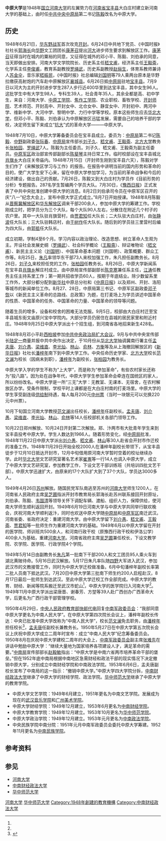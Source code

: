 {{otheruse|subject=1948年8月設立於河南省寶豐縣的大學|other=1980年8月於臺灣省桃園縣由理工學院改制而成的同名大學|中原大學}}
'''中原大学'''是1948年[[国立河南大学|国立河南大学]]的左翼势力在[[河南省|河南省]][[宝丰县|宝丰县]]大白庄村建立新河南大学的基础上，由时任[[中共中央中原局|中共中央中原局]]第二书记[[陈毅|陈毅]]改名为中原大学。

==历史==
1948年6月21日，[[华东野战军|华东野战军]]首次攻克[[开封|开封]]。6月24日中共地下党员、《中国时报》社社长[[郭海长|郭海长]]向[[华野|华野]]文工团团长[[康茅召|康茅召]]提出[[河大|河大]]进步师生要求到解放区工作。[[康茅召|康茅召]]征得当时在城内的粟裕的同意，又征得在城外的邓小平、陈毅、刘伯承的同意，当天即做出安排。河南大学文学院院长、历史系主任[[嵇文甫|嵇文甫]]，经济系主任[[王毅斋|王毅斋]]，化学系主任[[李俊甫|李俊甫]]，教育系副教授[[罗绳武|罗绳武]]，历史系副教授[[赵俪生|赵俪生]]，体育系教师兼诗人[[苏金伞|苏金伞]]，音乐家[[嵇振民|嵇振民]]，《中国时报》社总编辑[[刘国明|刘国明]]等79人乘两台原本是华野拉缴获高射炮的汽车赴中原解放区[[襄城县|襄城县]]。6月26日抵[[中原局|中原局]]驻地[[宝丰县|宝丰县]]。7月9日以河大为主的开封进步学生287人步行近400华里到达宝丰县，其中女生96人。这批学生中有大学生98人，专科生39人，社会青年35人，其余全都是高、初中学生，来自：河南大学、[[中原工学院|中原工学院]]、[[焦作工学院|焦作工学院]]、农业职校、畜牧学校、[[开封师院|开封师院]]、艺术师范、开封高中、开封女中、北仓女中、静宜女中、开封初中、两河中学、维新中学、大河中学、黎明中学、力行中学等学校。原本这些师生应去[[华北大学|华北大学]]，但邓小平、陈毅、刘伯承认为中原解放区迅猛发展，需要自己的培养干部的学校，决定师生留下来成立“[[抗大|抗大]]”式的革命大学———中原大学。

1948年7月10日，中原大学筹备委员会在宝丰县成立。委员为：[[中原局|中原局]]第二书记[[陈毅|陈毅]]、[[中野|中野]]副政委[[张际春|张际春]]、[[中原局|中原局]]宣传部长[[刘子久|刘子久]]、[[嵇文甫|嵇文甫]]、[[王毅斋|王毅斋]]、[[北方大学|北方大学]]教务长[[张柏园|张柏园]]、[[罗绳武|罗绳武]]7人。陈毅为主任委员。刘子久、嵇文甫、王毅斋为副主任委员。[[中原军区|中原军区]]政治部宣传部副部长[[陈斐琴|陈斐琴]]主持日常工作。临时校部设在宝丰县城北[[肖旗乡|肖旗乡]]大白庄关帝庙内。1948年7月15日（开封师生刚到宝丰县六天），陈毅对学生们作了《来解放区学习与工作》的报告。在报告中讲明当前的国内形势和革命的目的，使广大学生安下心来，留在中原大学参加学习，为当前的革命战争和今后的经济建设，做出自己的贡献。7月26日，陈毅又到大白庄村为学员作《目前形势的分析》专题报告。287名学生暂编两个学员大队。7月30日，《[[豫西日报|豫西日报]]》正式发表了中共中央批准创建中原大学的消息。8月2日刘伯承司令员在中原军区召开的庆“八一”纪念大会上，宣布中原大学正式成立。”8月7日开始授课。1948年8月陈毅从[[晋察冀解放区|晋察冀解放区]]和[[华东解放区|华东解放区]]调来干部200余人，参加中原大学的筹建工作。学校刚成立时，把学员分为三个大队，每个大队90人左右，分散住在附近几个村子的农户里。其中一大队驻肖旗营村，由[[贾君知|贾君知]]任大队长；二大队驻大白庄村，由[[张静波|张静波]]任大队长；三大队驻韩店村，由[[于树作|于树作]]任大队长。随后到的学员驻三里营村后编为四大队，由[[郭抵|郭抵]]任大队长。

成立初期，学制4至6个月。学习内容以政治理论、改造思想、树立革命人生观为主。开设社会发展史纲（[[罗绳武|罗绳武]]）、社会科学概论（[[王毅斋|王毅斋]]）、辩证唯物论（[[嵇文甫|嵇文甫]]）、新民主主义论（[[刘国明|刘国明]]）、中国革命基本问题（刘国明）、政策概要、群众工作等。8月25日，[[朱凡|朱凡]]率领华东干部73人来校加强工作，朱凡担任副教务长。8月26日，[[刘子久|刘子久]]来校担任党的工作，[[张柏园|张柏园]]任教务长。8月26日，中原大学新闻系在宝丰县[[肖旗乡|肖旗乡]]解庄村成立。由中原局宣传部副部长[[陈克寒|陈克寒]]兼任系主任，[[江涛|江涛]]任教务主任主持系里工作；第一期共招收学员60人，按期于年底结业。除少数留系里工作外，大部分都分配到[[新华社|新华社]]中原总分社和《[[中原日报|中原日报]]》以及郑州、开封、洛阳等城市的新闻单位工作。8月27、28日，中原局第三书记、中原军区副政委[[邓子恢|邓子恢]]以《新民主主义革命的总路线、总政策》为题，在打麦场上为学员讲述中国革命的性质、中国革命的任务、中国革命的力量、中国革命的领导等问题。

随着生员的增多，设备和校舍的困难无法克服。9月5日，校部由大白庄村迁至宝丰县城东街文庙原兴宝中学院内。大部分学员仍居住在县城的居民家里和附近村庄。1948年9月25日中原大学派出十个招生组，到河南省各地招来新生428名。

1948年8月邓小平赴[[西柏坡|西柏坡]]参加[[中共中央政治局|中共中央政治局扩大会议]]。9月与中共中央宣传部长[[陆定一|陆定一]]商量并报中共中央作出决定，于10月份从[[华北大学|华北大学]]抽调冀南行署主任[[孟夫唐|孟夫唐]]、[[刘介愚|刘介愚]]、[[梁维直|梁维直]]、[[李光灿|李光灿]]、[[林山|林山]]、[[俞林|俞林]]、[[方衡|方衡]]等及从上海撤回解放区的《[[新华日报|新华日报]]》社社长[[潘梓年|潘梓年]]南下到中原大学工作。中央任命历史学家、[[北方大学|北方大学]]校长[[范文澜|范文澜]]为校长（因病未到职），[[潘梓年|潘梓年]]为副校长，[[张柏园|张柏园]]为教务长。

中原大学入学的学生不称为“上大学”，而是称为“参加革命”，有些农村家长还称为“投八路”。因为处在战争年代，中原大学学生参加革命会牵连在国统区的家人，所以纷纷改名。中原大学是一所“三无”大学：无教室、无课本、无宿舍，在农村解放区办学。受条件限制，学校平时上课都是在大白庄村南的打麦场里。中原大学的学生享受副连级[[供给制|供给制]]待遇，每人每月200元[[中州农民银行|中州票]]（当时一块银元可以兑换220元中州票）。

10月下旬国立河南大学教授[[范文澜|范文澜]]出任校长，[[潘梓年|潘梓年]]任副校长。[[孟夫唐|孟夫唐]]、[[刘介愚|刘介愚]]、[[梁维直|梁维直]]、[[李光灿|李光灿]]、[[林山_(民间文艺学家)|林山]]、[[俞林_(作家)|俞林]]等14人任校部机关各部门领导工作。

10月22日郑州解放、10月24日开封第二次解放。郑、汴两市有大批青年学生来到宝丰县投考中原大学。学生人数达到1966人。随着形势变化，经[[中原局|中原局]]批准，1948年11月22日中原大学派出[[刘介愚|刘介愚]]、[[嵇文甫|嵇文甫]]、[[林山|林山]]等30人赴省会开封市作迁校的准备工作。1948年11月29日开始全校2000人在潘梓年副校长带领下，从宝丰县徒步于12月10日抵达开封市，12月中旬借用原河南大学暂时空着的校址继续办学。此时[[华北大学|华北大学]]文艺研究室著名艺术家[[崔嵬|崔嵬]]等一行14人也调入中原大学，成立了中原大学文艺研究室，参加教学工作，下设文艺干部训练班（共培训四批文艺干部）。中原大学迅速扩大，由原来的17个大队扩大到了37个大队，学员达3000多人。

1949年4月26日[[苏州|苏州]]解放。随国民党军队南逃至苏州的[[河南大学|河南大学]]师生1200人，在河南省人民政府主席[[吴芝圃|吴芝圃]]指派开封市教育局长郭海长赴苏州联系接回开封原址，刘伯承、陈毅、[[韦国清|韦国清]]等领导关怀下调配车辆、渡船、组织人力，保障供给，使河南大学师生顺利返回开封。1949年6月19日河南大学与中原大学共同举行联欢晚会，庆祝河南大学顺利返汴，同时也欢送中原大学随[[中原局|中原局]]和[[中原军区|中原军区]]南迁武汉。河南省委、省政府决定：重建河南大学。由中原大学留下[[刘介愚|刘介愚]]、[[嵇文甫|嵇文甫]]、[[王毅斋|王毅斋]]、[[贾君知|贾君知]]等一批师生作为重建河南大学的基础。1949年6月以中原大学留在开封的医学院、师训班共500余人，和河南行政干校（原豫西行政干校和伊洛公学）400余人为基础，重建[[河南大学|河南大学]]。河南省政府主席[[吴芝圃|吴芝圃]]兼任校长，下设文教学院、农学院、医学院、行政学院4个学院。

1949年5月14日由副教务长[[朱凡|朱凡]]第一批南下干部200人和文工团员95人乘火车到湖北黄陂待命。5月16日武汉解放。5月17日朱凡率队随[[四野|四野]]大军进入武汉，参加武汉市的文教接管工作，同时为中原大学迁校做准备。6月中旬潘梓年副校长率第二批人员南下抵达武汉。7月20日中原大学第三批南下师生约200人启程赴汉，8月17日最后一批师生到达武汉。至此中原大学迁校工作全部完成。中原大学的教育、财经、新闻等院系搬迁至武汉市蛇山<ref name="zydx"/>，中原大学的医学院归入河南大学<ref name="zydx"/>。1949年11月中原大学派出梁唐晋、谢春芳、方堃等39人赴广西创办广西革命大学，后更名为广西行政干部管理学校。

1950年4月29日，[[中央人民政府教育部|中央人民政府教育部]][[快邮代电|快邮代电]]回复[[中南军政委员会|中南军政委员会]]：“我部同意中原大学更名为中南人民大学”。在中原大学第四次院长会议上，潘梓年副校长传达：中央已批准中原大学改称为“中南人民大学”，校长[[范文澜|范文澜]]免去职务，由[[潘梓年|潘梓年]]担任校长<ref name="zydx">{{cite web|url=http://newpaper.dahe.cn/hnrb/html/2012-07/20/content_750333.htm?div=-1|title=吴芝圃：新中国河南大学首任校长|publisher=大河网|date=2012年7月20日|accessdate=2014年6月24日|archive-date=2016年3月6日|archive-url=https://web.archive.org/web/20160306161724/http://newpaper.dahe.cn/hnrb/html/2012-07/20/content_750333.htm?div=-1|dead-url=no}}</ref>，[[孟夫唐|孟夫唐]]任副校长兼教务长。1950年5月27日在中原大学第五次院长会议上庆祝中原大学成立二周年时宣布：成立“中南人民大学”纪念筹备委员会。1950年8月在庆祝中原大学建校二周年的大会上，[[中南军政委员会|中南军政委员会]]副主席[[张难先|张难先]]在讲话中勉励中原大学：“继续大量地为国家培养各项建设人才，满足革命的需要。”[[中南局|中南局]]宣传部部长[[赵毅敏|赵毅敏]]指出：“中原大学是中南六省两市培养革命干部的堡垒。”但在1952年底中南局根据中南地区急需财经和政法干部的现实情况下决定撤销中原大学，分别成立中南财经学院和中南政法学院。1953年6月6日，孟夫唐副校长宣布了中南局的这一指示：“撤销中原大学。”中原大学四大学院分拆，[[中南财经政法大学|中南财经政法大学]]继承了中原大学的财经学院、政法学院。[[华中师范大学|华中师范大学]]继承了中原大学的教育学院。
*中原大学文艺学院：1949年6月建立，1951年更名为中南文艺学院。发展成为现在的[[武汉音乐学院|武汉音乐学院]]和[[广州美术学院|广州美术学院]]。
*中原大学财经学院：1949年12月建立，1953年6月更名为[[中南财经学院|中南财经学院]]。
*中原大学教育学院：1949年12月建立。1953年10月更名为[[华中师范学院|华中师范学院]]。
*中原大学政治学院：1949年12月建立。1953年元月更名为[[中南政法学院|中南政法学院]]。
*中央民族学院中南分院：1951年元月中南军政委员会委托中原大学筹建。1952年11月更名为[[中南民族学院|中南民族学院]]。

== 参考资料 ==
{{reflist}}

==参见==
*[[河南大学|河南大学]]
*[[中南财经政法大学|中南财经政法大学]]
*[[华中师范大学|华中师范大学]]

{{河南大学}}
[[Category:河南大学|]]
[[Category:华中师范大学|]]
[[Category:1948年創建的教育機構|Category:1948年創建的教育機構]]
[[Category:中南财经政法大学|Category:中南财经政法大学]]